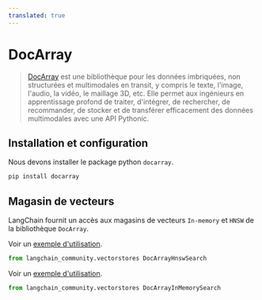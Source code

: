 ```yaml
---
translated: true
---
```


# DocArray

> [DocArray](https://docarray.jina.ai/) est une bibliothèque pour les données imbriquées, non structurées et multimodales en transit,
> y compris le texte, l'image, l'audio, la vidéo, le maillage 3D, etc. Elle permet aux ingénieurs en apprentissage profond de traiter, 
> d'intégrer, de rechercher, de recommander, de stocker et de transférer efficacement des données multimodales avec une API Pythonic.

## Installation et configuration

Nous devons installer le package python `docarray`.

```bash
pip install docarray
```

## Magasin de vecteurs

LangChain fournit un accès aux magasins de vecteurs `In-memory` et `HNSW` de la bibliothèque `DocArray`.

Voir un [exemple d'utilisation](/docs/integrations/vectorstores/docarray_hnsw).

```python
from langchain_community.vectorstores DocArrayHnswSearch
```

Voir un [exemple d'utilisation](/docs/integrations/vectorstores/docarray_in_memory).

```python
from langchain_community.vectorstores DocArrayInMemorySearch
```
